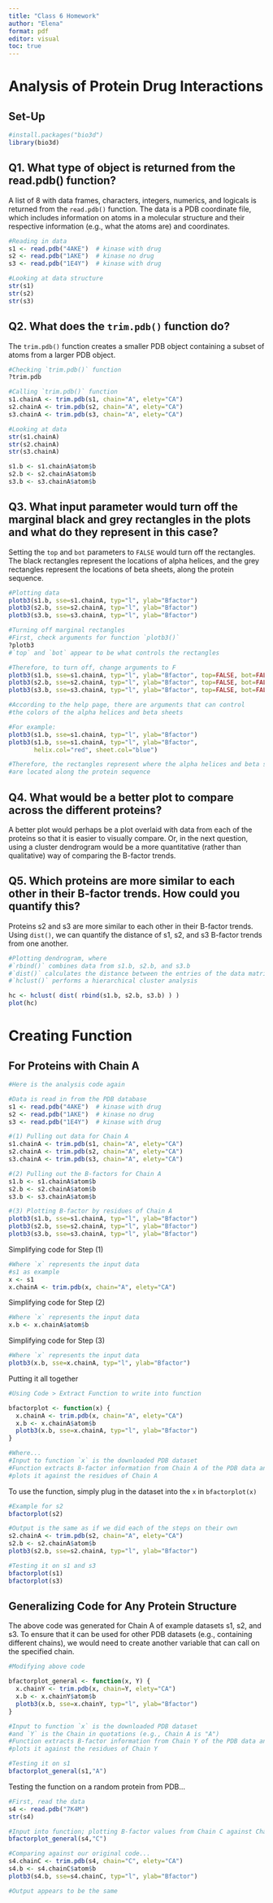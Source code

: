 ```yaml
---
title: "Class 6 Homework"
author: "Elena"
format: pdf
editor: visual
toc: true
---
```


# Analysis of Protein Drug Interactions

## Set-Up

```r
#install.packages("bio3d")
library(bio3d)
```

## Q1. What type of object is returned from the read.pdb() function?

A list of 8 with data frames, characters, integers, numerics, and logicals is returned from the `read.pdb()` function. The data is a PDB coordinate file, which includes information on atoms in a molecular structure and their respective information (e.g., what the atoms are) and coordinates.

```r
#Reading in data
s1 <- read.pdb("4AKE")  # kinase with drug
s2 <- read.pdb("1AKE")  # kinase no drug
s3 <- read.pdb("1E4Y")  # kinase with drug
```

```r
#Looking at data structure
str(s1)
str(s2)
str(s3)
```

## Q2. What does the `trim.pdb()` function do?

The `trim.pdb()` function creates a smaller PDB object containing a subset of atoms from a larger PDB object.

```r
#Checking `trim.pdb()` function
?trim.pdb

#Calling `trim.pdb()` function
s1.chainA <- trim.pdb(s1, chain="A", elety="CA")
s2.chainA <- trim.pdb(s2, chain="A", elety="CA")
s3.chainA <- trim.pdb(s3, chain="A", elety="CA")

#Looking at data
str(s1.chainA)
str(s2.chainA)
str(s3.chainA)
```

```r
s1.b <- s1.chainA$atom$b
s2.b <- s2.chainA$atom$b
s3.b <- s3.chainA$atom$b
```

## Q3. What input parameter would turn off the marginal black and grey rectangles in the plots and what do they represent in this case?

Setting the `top` and `bot` parameters to `FALSE` would turn off the rectangles. The black rectangles represent the locations of alpha helices, and the grey rectangles represent the locations of beta sheets, along the protein sequence.

```r
#Plotting data
plotb3(s1.b, sse=s1.chainA, typ="l", ylab="Bfactor")
plotb3(s2.b, sse=s2.chainA, typ="l", ylab="Bfactor")
plotb3(s3.b, sse=s3.chainA, typ="l", ylab="Bfactor")
```

```r
#Turning off marginal rectangles
#First, check arguments for function `plotb3()`
?plotb3
#`top` and `bot` appear to be what controls the rectangles

#Therefore, to turn off, change arguments to F
plotb3(s1.b, sse=s1.chainA, typ="l", ylab="Bfactor", top=FALSE, bot=FALSE)
plotb3(s2.b, sse=s2.chainA, typ="l", ylab="Bfactor", top=FALSE, bot=FALSE)
plotb3(s3.b, sse=s3.chainA, typ="l", ylab="Bfactor", top=FALSE, bot=FALSE)
```
```r
#According to the help page, there are arguments that can control
#the colors of the alpha helices and beta sheets

#For example:
plotb3(s1.b, sse=s1.chainA, typ="l", ylab="Bfactor")
plotb3(s1.b, sse=s1.chainA, typ="l", ylab="Bfactor",
       helix.col="red", sheet.col="blue")

#Therefore, the rectangles represent where the alpha helices and beta sheets
#are located along the protein sequence
```

## Q4. What would be a better plot to compare across the different proteins?

A better plot would perhaps be a plot overlaid with data from each of the proteins so that it is easier to visually compare. Or, in the next question, using a cluster dendrogram would be a more quantitative (rather than qualitative) way of comparing the B-factor trends.

## Q5. Which proteins are more similar to each other in their B-factor trends. How could you quantify this?

Proteins s2 and s3 are more similar to each other in their B-factor trends. Using `dist()`, we can quantify the distance of s1, s2, and s3 B-factor trends from one another. 

```r
#Plotting dendrogram, where
#`rbind()` combines data from s1.b, s2.b, and s3.b
#`dist()` calculates the distance between the entries of the data matrix
#`hclust()` performs a hierarchical cluster analysis

hc <- hclust( dist( rbind(s1.b, s2.b, s3.b) ) )
plot(hc)
```

# Creating Function

## For Proteins with Chain A

```r
#Here is the analysis code again

#Data is read in from the PDB database
s1 <- read.pdb("4AKE")  # kinase with drug
s2 <- read.pdb("1AKE")  # kinase no drug
s3 <- read.pdb("1E4Y")  # kinase with drug

#(1) Pulling out data for Chain A
s1.chainA <- trim.pdb(s1, chain="A", elety="CA")
s2.chainA <- trim.pdb(s2, chain="A", elety="CA")
s3.chainA <- trim.pdb(s3, chain="A", elety="CA")

#(2) Pulling out the B-factors for Chain A
s1.b <- s1.chainA$atom$b
s2.b <- s2.chainA$atom$b
s3.b <- s3.chainA$atom$b

#(3) Plotting B-factor by residues of Chain A
plotb3(s1.b, sse=s1.chainA, typ="l", ylab="Bfactor")
plotb3(s2.b, sse=s2.chainA, typ="l", ylab="Bfactor")
plotb3(s3.b, sse=s3.chainA, typ="l", ylab="Bfactor")
```

Simplifying code for Step (1)

```r
#Where `x` represents the input data
#s1 as example
x <- s1
x.chainA <- trim.pdb(x, chain="A", elety="CA")
```

Simplifying code for Step (2)

```r
#Where `x` represents the input data
x.b <- x.chainA$atom$b
```

Simplifying code for Step (3)

```r
#Where `x` represents the input data
plotb3(x.b, sse=x.chainA, typ="l", ylab="Bfactor")
```

Putting it all together

```r
#Using Code > Extract Function to write into function

bfactorplot <- function(x) {
  x.chainA <- trim.pdb(x, chain="A", elety="CA")
  x.b <- x.chainA$atom$b
  plotb3(x.b, sse=x.chainA, typ="l", ylab="Bfactor")
}

#Where...
#Input to function `x` is the downloaded PDB dataset
#Function extracts B-factor information from Chain A of the PDB data and
#plots it against the residues of Chain A
```

To use the function, simply plug in the dataset into the `x` in `bfactorplot(x)`

```r
#Example for s2
bfactorplot(s2)
```

```r
#Output is the same as if we did each of the steps on their own
s2.chainA <- trim.pdb(s2, chain="A", elety="CA")
s2.b <- s2.chainA$atom$b
plotb3(s2.b, sse=s2.chainA, typ="l", ylab="Bfactor")
```

```r
#Testing it on s1 and s3
bfactorplot(s1)
bfactorplot(s3)
```

## Generalizing Code for Any Protein Structure

The above code was generated for Chain A of example datasets s1, s2, and s3. To ensure that it can be used for other PDB datasets (e.g., containing different chains), we would need to create another variable that can call on the specified chain.

```r
#Modifying above code

bfactorplot_general <- function(x, Y) {
  x.chainY <- trim.pdb(x, chain=Y, elety="CA")
  x.b <- x.chainY$atom$b
  plotb3(x.b, sse=x.chainY, typ="l", ylab="Bfactor")
}

#Input to function `x` is the downloaded PDB dataset
#and `Y` is the Chain in quotations (e.g., Chain A is "A")
#Function extracts B-factor information from Chain Y of the PDB data and
#plots it against the residues of Chain Y
```

```r
#Testing it on s1
bfactorplot_general(s1,"A")
```

Testing the function on a random protein from PDB...

```r
#First, read the data
s4 <- read.pdb("7K4M")
str(s4)
```

```r
#Input into function; plotting B-factor values from Chain C against Chain C
bfactorplot_general(s4,"C")
```

```r
#Comparing against our original code...
s4.chainC <- trim.pdb(s4, chain="C", elety="CA")
s4.b <- s4.chainC$atom$b
plotb3(s4.b, sse=s4.chainC, typ="l", ylab="Bfactor")

#Output appears to be the same
```





